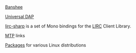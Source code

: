 [[Projects/Open Source/Banshee|Banshee]]

[[Projects/Open Source/Universal DAP|Universal DAP]]

[[Projects/Open Source/Lirc-sharp|lirc-sharp]] is a set of Mono bindings for the [http://www.lirc.org/ LIRC] Client Library.

[[Projects/Open Source/MTP|MTP]] links

[[Projects/Open Source/Packages|Packages]] for various Linux distributions